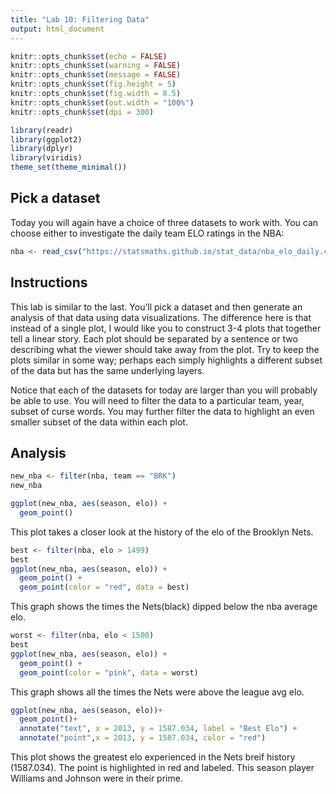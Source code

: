 ---
title: "Lab 10: Filtering Data"
output: html_document
---

```{r setup, include=FALSE}
knitr::opts_chunk$set(echo = FALSE)
knitr::opts_chunk$set(warning = FALSE)
knitr::opts_chunk$set(message = FALSE)
knitr::opts_chunk$set(fig.height = 5)
knitr::opts_chunk$set(fig.width = 8.5)
knitr::opts_chunk$set(out.width = "100%")
knitr::opts_chunk$set(dpi = 300)

library(readr)
library(ggplot2)
library(dplyr)
library(viridis)
theme_set(theme_minimal())
```

## Pick a dataset

Today you will again have a choice of three datasets to work with. You can
choose either to investigate the daily team ELO ratings in the NBA:

```{r}
nba <- read_csv("https://statsmaths.github.io/stat_data/nba_elo_daily.csv")
```











## Instructions

This lab is similar to the last. You'll pick a dataset and then generate an
analysis of that data using data visualizations. The difference here is that
instead of a single plot, I would like you to construct 3-4 plots that
together tell a linear story. Each plot should be separated by a sentence or
two describing what the viewer should take away from the plot. Try to keep the
plots similar in some way; perhaps each simply highlights a different subset
of the data but has the same underlying layers.

Notice that each of the datasets for today are larger than you will probably
be able to use. You will need to filter the data to a particular team, year,
subset of curse words. You may further filter the data to highlight an even
smaller subset of the data within each plot.

## Analysis


```{r}
new_nba <- filter(nba, team == "BRK")
new_nba

```

```{r}
ggplot(new_nba, aes(season, elo)) +
  geom_point()
```
This plot takes a closer look at the history of the elo of the Brooklyn Nets.

```{r}
best <- filter(nba, elo > 1499)
best
ggplot(new_nba, aes(season, elo)) +
  geom_point() +
  geom_point(color = "red", data = best)

```
This graph shows the times the Nets(black) dipped below the nba average elo.  

```{r}
worst <- filter(nba, elo < 1500)
best
ggplot(new_nba, aes(season, elo)) +
  geom_point() +
  geom_point(color = "pink", data = worst)
```
This graph shows all the times the Nets were above the league avg elo.
```{r}
ggplot(new_nba, aes(season, elo))+ 
  geom_point()+
  annotate("text", x = 2013, y = 1587.034, label = "Best Elo") +
  annotate("point",x = 2013, y = 1587.034, color = "red") 

```
This plot shows the greatest elo experienced in the Nets breif history (1587.034).  The point is highlighted in red and labeled.  This season player Williams and Johnson were in their prime. 


  


